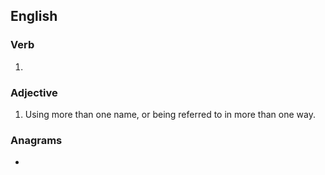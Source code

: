 ==English==

===Verb===
{{head|en|verb form}}

# {{en-past of|alias}}

===Adjective===
{{en-adj}}

# Using more than one name, or being referred to in more than one way.

===Anagrams===
* {{anagrams|en|Sedalia}}